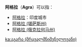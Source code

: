 {{消歧义|cat=三字地名消歧义}}
'''阿格拉'''（'''Agra'''）可以指：
* [[阿格拉|阿格拉]]：印度城市
* [[阿格拉_(堪萨斯州)|阿格拉 (堪萨斯州)]]
* [[阿格拉_(俄克拉何马州)|阿格拉 (俄克拉何马州)]]

[[ka:აგარა_(მრავალმნიშვნელოვანი)|ka:აგარა (მრავალმნიშვნელოვანი)]]